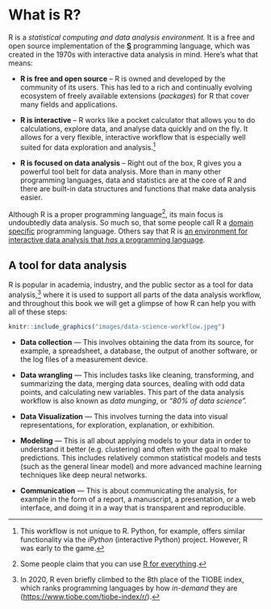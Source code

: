 # What is R? {#what-is-r .unnumbered}

R is a *statistical computing and data analysis environment.* It is a free and open source
implementation of the [**S**](https://en.wikipedia.org/wiki/S_(programming_language))
programming language, which was created in the 1970s with interactive data analysis in
mind. Here's what that means:

-   **R is free and open source** -- R is owned and developed by the community of its
    users. This has led to a rich and continually evolving ecosystem of freely available
    extensions (*packages*) for R that cover many fields and applications.

-   **R is interactive** -- R works like a pocket calculator that allows you to do
    calculations, explore data, and analyse data quickly and on the fly. It allows for a
    very flexible, interactive workflow that is especially well suited for data
    exploration and analysis.[^what-is-r-1]

-   **R is focused on data analysis** -- Right out of the box, R gives you a powerful tool
    belt for data analysis. More than in many other programming languages, data and
    statistics are at the core of R and there are built-in data structures and functions
    that make data analysis easier.

[^what-is-r-1]: This workflow is not unique to R. Python, for example, offers similar
    functionality via the *iPython* (interactive Python) project. However, R was early to
    the game.

Although R is a proper programming language[^what-is-r-2], its main focus is undoubtedly
data analysis. So much so, that some people call R a [domain
specific](https://en.wikipedia.org/wiki/Domain-specific_language) programming language.
Others say that R is [an environment for interactive data analysis that *has* a
programming language](https://youtu.be/6S9r_YbqHy8).

[^what-is-r-2]: Some people claim that you can use [R for
    everything](https://youtu.be/m6nUdoP6894).

## A tool for data analysis {.unnumbered}

R is popular in academia, industry, and the public sector as a tool for data
analysis,[^what-is-r-3] where it is used to support all parts of the data analysis
workflow, and throughout this book we will get a glimpse of how R can help you with all of
these steps:

[^what-is-r-3]: In 2020, R even briefly climbed to the 8th place of the TIOBE index, which
    ranks programming languages by how *in-demand* they are
    (<https://www.tiobe.com/tiobe-index/r/>).

```r
knitr::include_graphics("images/data-science-workflow.jpeg")
```

-   **Data collection** --- This involves obtaining the data from its source, for example,
    a spreadsheet, a database, the output of another software, or the log files of a
    measurement device.

-   **Data wrangling** --- This includes tasks like cleaning, transforming, and
    summarizing the data, merging data sources, dealing with odd data points, and
    calculating new variables. This part of the data analysis workflow is also known as
    *data munging*, or *"80% of data science".*

-   **Data Visualization** --- This involves turning the data into visual representations,
    for exploration, explanation, or exhibition.

-   **Modeling** --- This is all about applying models to your data in order to understand
    it better (e.g. clustering) and often with the goal to make predictions. This includes
    relatively common statistical models and tests (such as the general linear model) and
    more advanced machine learning techniques like deep neural networks.

-   **Communication** --- This is about communicating the analysis, for example in the
    form of a report, a manuscript, a presentation, or a web interface, and doing it in a
    way that is transparent and reproducible.
